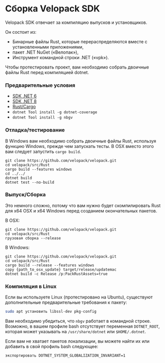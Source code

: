 # Сборка Velopack SDK

<AppliesTo all />
Velopack SDK отвечает за компиляцию выпусков и установщиков.

Он состоит из:

- Бинарные файлы Rust, которые перераспределяются вместе с установленными приложениями, 
- пакет .NET NuGet («Велопак»), 
- Инструмент командной строки .NET («vpk»). 

Чтобы протестировать проект, вам необходимо собрать двоичные файлы Rust перед компиляцией dotnet.   

### Предварительные условия

- [SDK .NET 6](https://dotnet.microsoft.com/download/dotnet/6.0)
- [SDK .NET 8](https://dotnet.microsoft.com/download/dotnet/8.0)
- [Rust/Cargo](https://www.rust-lang.org/tools/install)
- `dotnet Tool install -g dotnet-coverage`
- `dotnet Tool install -g nbgv`

### Отладка/тестирование

В Windows вам необходимо собрать двоичные файлы Rust, используя функцию Windows, прежде чем запускать тесты. В OSX вместо этого вам следует запустить `cargo build`. 

```shell
git clone https://github.com/velopack/velopack.git
cd velopack/src/Rust
cargo build --features windows
cd ../../
dotnet build
dotnet test --no-build
```

### Выпуск/Сборка

Это немного сложно, потому что вам нужно будет скомпилировать Rust для x64 OSX и x64 Windows перед созданием окончательных пакетов.

В OSX:

```shell
git clone https://github.com/velopack/velopack.git
cd velopack/src/Rust
грузовая сборка --release
```

В Windows:

```shell
git clone https://github.com/velopack/velopack.git
cd velopack/src/Rust
cargo build --release --features windows
copy {path_to_osx_update} target/release/updatemac
dotnet build -c Release /p:PackRustAssets=true
```

### Компиляция в Linux

Если вы используете Linux (протестировано на Ubuntu), существуют дополнительные предварительные требования к пакету:

```sh
sudo apt установить libssl-dev pkg-config 
```

Вам необходимо убедиться, что `nbgv` работает в командной строке. Возможно, в вашем профиле bash отсутствует переменная `DOTNET_ROOT`, которая может указывать на `/usr/share/dotnet` или `$HOME/.dotnet`. 

Если вам не хватает пакетов локализации, вы можете найти их или добавить в свой профиль bash следующее:

```bash
экспортировать DOTNET_SYSTEM_GLOBALIZATION_INVARIANT=1
```
